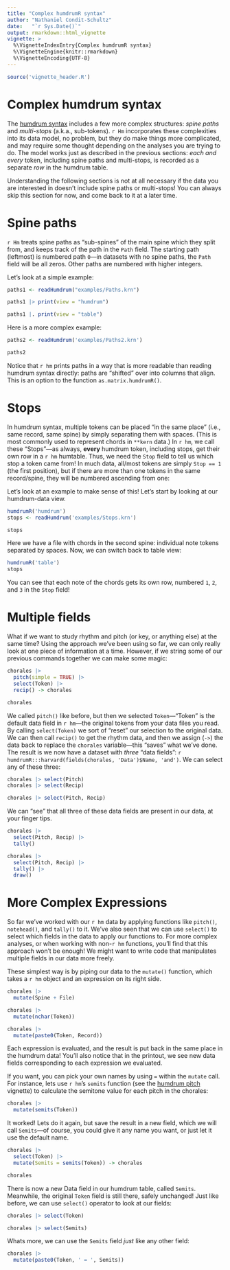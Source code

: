 ```yaml
---
title: "Complex humdrumR syntax"
author: "Nathaniel Condit-Schultz"
date:   "`r Sys.Date()`"
output: rmarkdown::html_vignette
vignette: >
  %\VignetteIndexEntry{Complex humdrumR syntax}
  %\VignetteEngine{knitr::rmarkdown}
  %\VignetteEncoding{UTF-8}
---
```



```r
source('vignette_header.R')

```


# Complex humdrum syntax

The [humdrum syntax](HumdrumSyntax.html "The Humdrum Syntax") includes a few more complex structures: *spine paths* and *multi-stops* (a.k.a., sub-tokens).
`r Hm` incorporates these complexities into its data model, no problem, but they do make things more complicated, and may require some thought depending on the analyses you are trying to do.
The model works just as described in the previous sections: *each and every* token, including spine paths and multi-stops, is recorded as a separate *row* in the humdrum table.

Understanding the following sections is not at all necessary if the data you are interested in doesn't include spine paths or multi-stops!
You can always skip this section for now, and come back to it at a later time.



# Spine paths


`r Hm` treats spine paths as "sub-spines" of the main spine which they split from, and keeps track of the path in the `Path` field.
The starting path (leftmost) is numbered path `0`---in datasets with no spine paths, the `Path` field will be all zeros.
Other paths are numbered with higher integers.

Let's look at a simple example:

```r

paths1 <- readHumdrum("examples/Paths.krn")

paths1 |> print(view = "humdrum")

paths1 |. print(view = "table")

```


Here is a more complex example:

```r

paths2 <- readHumdrum('examples/Paths2.krn')

paths2

```

Notice that `r hm` prints paths in a way that is more readable than reading humdrum syntax directly:
paths are "shifted" over into columns that align.
This is an option to the function `as.matrix.humdrumR()`.



# Stops

In humdrum syntax, multiple tokens can be placed "in the same place" (i.e., same record, same spine) by simply separating them with spaces.
(This is most commonly used to represent chords in `**kern` data.)
In `r hm`, we call these "Stops"---as always, **every** humdrum token, including stops, get their own row in a `r hm` humtable.
Thus, we need the `Stop` field to tell us which stop a token came from!
In much data, all/most tokens are simply `Stop == 1` (the first position), but if there are more than one tokens in the same record/spine, they will be numbered ascending from one:

Let's look at an example to make sense of this!
Let's start by looking at our humdrum-data view.

```r
humdrumR('humdrum')
stops <- readHumdrum('examples/Stops.krn')

stops
```


Here we have a file with chords in the second spine: individual note tokens separated by spaces.
Now, we can switch back to table view:

```r
humdrumR('table')
stops

```

You can see that each note of the chords gets its own row, numbered `1`, `2`, and `3` in the `Stop` field!




# Multiple fields

What if we want to study rhythm and pitch (or key, or anything else) at the same time?
Using the approach we've been using so far, we can only really look at one piece of information at a time.
However, if we string some of our previous commands together we can make some magic:

```r
chorales |>
  pitch(simple = TRUE) |>
  select(Token) |>
  recip() -> chorales

chorales

```

We called `pitch()` like before, but then we selected `Token`---"Token" is the default data field in `r hm`---the original tokens from your data files you read.
By calling `select(Token)` we sort of "reset" our selection to the original data.
We can then call `recip()` to get the rhythm data, and then we assign (`->`) the data back to replace the `chorales` variable---this "saves" what we've done.
The result is we now have a dataset with *three* "data fields": `r humdrumR:::harvard(fields(chorales, 'Data')$Name, 'and')`.
We can select any of these three:

```r

chorales |> select(Pitch)
chorales |> select(Recip)

chorales |> select(Pitch, Recip)

```

We can "see" that all three of these data fields are present in our data, at your finger tips.


```r
chorales |> 
  select(Pitch, Recip) |>
  tally()

```



```r
chorales |> 
  select(Pitch, Recip) |>
  tally() |> 
  draw()

```

# More Complex Expressions 

So far we've worked with our `r hm` data by applying functions like `pitch()`, `notehead()`, and `tally()` to it.
We've also seen that we can use `select()` to select which fields in the data to apply our functions to.
For more complex analyses, or when working with non-`r hm` functions, you'll find that this approach won't be enough!
We might want to write code that manipulates multiple fields in our data more freely.

These simplest way is by piping our data to the `mutate()` function, which takes a `r hm` object and an expression on its right side.


```r

chorales |>
  mutate(Spine + File)

chorales |>
  mutate(nchar(Token))

chorales |>
  mutate(paste0(Token, Record))

```

Each expression is evaluated, and the result is put back in the same place in the humdrum data!
You'll also notice that in the printout, we see new data fields corresponding to each expression we evaluated.

If you want, you can pick your own names by using `=` within the `mutate` call.
For instance, lets use `r hm`'s `semits` function (see the [humdrum pitch](PitchAndTonality.html) vignette) to calculate the semitone value for each pitch in the chorales:

```r

chorales |> 
  mutate(semits(Token))


```

It worked!
Lets do it again, but save the result in a new field, which we will call `Semits`---of course, you could give it any name you want, or just let it use the default name.

```r

chorales |> 
  select(Token) |>
  mutate(Semits = semits(Token)) -> chorales

chorales

```

There is now a new Data field in our humdrum table, called `Semits`.
Meanwhile, the original `Token` field is still there, safely unchanged!
Just like before, we can use `select()` operator to look at our fields:

```r

chorales |> select(Token)

chorales |> select(Semits)

```

Whats more, we can use the `Semits` field *just* like any other field:

```r

chorales |>
  mutate(paste0(Token, ' = ', Semits))



```
